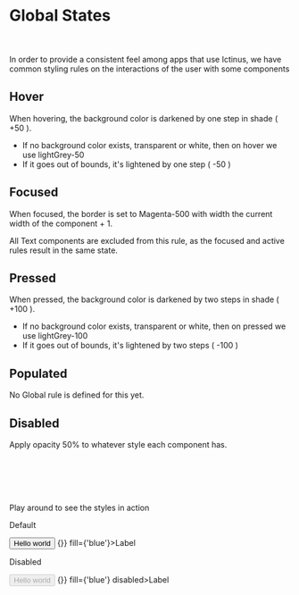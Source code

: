 
<Meta title="Guide/Global states" />

# Global States<br/><br/>

In order to provide a consistent feel among apps that use Ictinus, we have common styling rules on the interactions of the user with some components

## Hover

When hovering, the background color is darkened by one step in shade ( +50 ).


- If no background color exists, transparent or white, then on hover we use lightGrey-50
- If it goes out of bounds, it's lightened by one step ( -50 )


## Focused

When focused, the border is set to Magenta-500 with width the current width of the component + 1.

All Text components are excluded from this rule, as the focused and active rules result in the same state.

## Pressed

When pressed, the background color is darkened by two steps in shade ( +100 ).


- If no background color exists, transparent or white, then on pressed we use lightGrey-100
- If it goes out of bounds, it's lightened by two steps ( -100 )

## Populated

No Global rule is defined for this yet.

## Disabled

Apply opacity 50% to whatever style each component has.




<br/><br/><br/><br/>

Play around to see the styles in action

Default

<ThemeWrapper>
    <Stack>
        <Button size={'lg'} dataTestId={'size-lg'}>Hello world</Button>
        <Chip styleType={'interactive'} onClear={() => {}} fill={'blue'}>Label</Chip>
        <TextField label={'Label'} size={'md'} styleType={'elevated'} />
        <Filter
          styleType="filled"
          defaultValue={{ value: 'ice cream', label: 'Ice cream' }}
          items={[{ value: 'chocolate', label: 'Chocolate' }, { value: 'banana', label: 'Banana' }]}
          label={'Label'}
        />
    </Stack>
</ThemeWrapper>

Disabled

<ThemeWrapper>
    <Stack>
        <Button size={'lg'} dataTestId={'size-lg'} disabled>Hello world</Button>
        <Chip styleType={'interactive'} onClear={() => {}} fill={'blue'} disabled>Label</Chip>
        <TextField label={'Label'} size={'md'} styleType={'elevated'} disabled />
        <Filter
          styleType="filled"
          disabled
          defaultValue={{ value: 'ice cream', label: 'Ice cream' }}
          items={[{ value: 'chocolate', label: 'Chocolate' }, { value: 'banana', label: 'Banana' }]}
          label={'Label'}
        />
    </Stack>
</ThemeWrapper>
